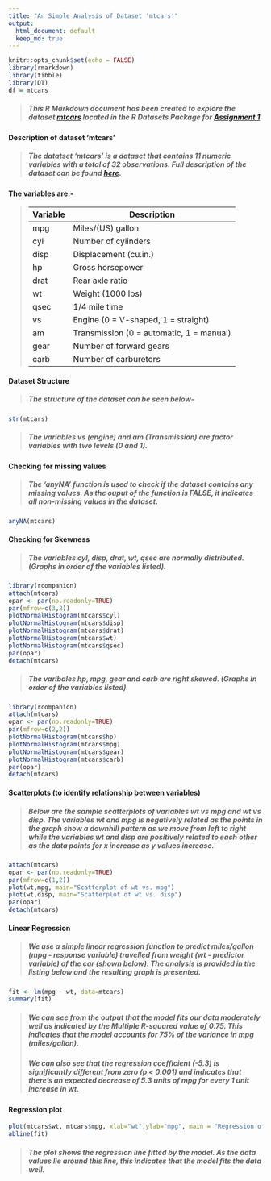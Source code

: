 ---
title: "An Simple Analysis of Dataset 'mtcars'"
output:
  html_document: default
  keep_md: true
---

```{r setup, include=FALSE}
knitr::opts_chunk$set(echo = FALSE)
library(rmarkdown)
library(tibble)
library(DT)
df = mtcars
```

>##### This R Markdown document has been created to explore the dataset [mtcars](https://stat.ethz.ch/R-manual/R-devel/library/datasets/html/00Index.html) located in the R Datasets Package for [Assignment 1](https://stat545.stat.ubc.ca/evaluation/hw01/hw01/)


#### **Description of dataset 'mtcars'**
>
>##### The datatset **'mtcars'** is a dataset that contains 11 numeric variables with a total of 32 observations. Full description of the dataset can be found [here](https://stat.ethz.ch/R-manual/R-devel/library/datasets/html/mtcars.html).
>

#### **The variables are:-**
>
| Variable | Description |
|----------|-------------|
| mpg      | Miles/(US) gallon |
| cyl      | Number of cylinders |                     
| disp     | Displacement (cu.in.) |                   
| hp       | Gross horsepower |                        
| drat     | Rear axle ratio |                         
| wt       | Weight (1000 lbs) |                       
| qsec     | 1/4 mile time |
| vs       | Engine (0 = V-shaped, 1 = straight) |
| am       | Transmission (0 = automatic, 1 = manual) |
| gear     | Number of forward gears |                 
| carb     | Number of carburetors |   
>

#### **Dataset Structure**
>##### The **structure** of the dataset can be seen below-
>
```{r mtcars}
str(mtcars)
```
>
>##### The variables **vs** (engine) and **am** (Transmission) are factor variables with two levels (0 and 1).


#### **Checking for missing values**
>##### The **'anyNA'** function is used to check if the dataset contains any missing values. As the ouput of the function is **FALSE**, it indicates all non-missing values in the dataset.

```{r}
anyNA(mtcars)
```



#### **Checking for Skewness**
>##### The variables **cyl, disp, drat, wt, qsec** are **normally distributed**. (Graphs in order of the variables listed).  

```{r}
library(rcompanion)
attach(mtcars)
opar <- par(no.readonly=TRUE)
par(mfrow=c(3,2))
plotNormalHistogram(mtcars$cyl)
plotNormalHistogram(mtcars$disp)
plotNormalHistogram(mtcars$drat)
plotNormalHistogram(mtcars$wt)
plotNormalHistogram(mtcars$qsec)
par(opar)
detach(mtcars)
```

>##### The varibales **hp, mpg, gear** and **carb** are **right skewed**. (Graphs in order of the variables listed).

```{r}
library(rcompanion)
attach(mtcars)
opar <- par(no.readonly=TRUE)
par(mfrow=c(2,2))
plotNormalHistogram(mtcars$hp)
plotNormalHistogram(mtcars$mpg)
plotNormalHistogram(mtcars$gear)
plotNormalHistogram(mtcars$carb)
par(opar)
detach(mtcars)
```



#### **Scatterplots (to identify relationship between variables)**
>
>##### Below are the sample scatterplots of variables **wt vs mpg** and **wt vs disp**. The variables **wt** and **mpg** is negatively related as the points in the graph show a downhill pattern as we move from left to right while the variables **wt** and **disp** are positively related to each other as the data points for x increase as y values increase. 

```{r}
attach(mtcars)
opar <- par(no.readonly=TRUE)
par(mfrow=c(1,2))
plot(wt,mpg, main="Scatterplot of wt vs. mpg")
plot(wt,disp, main="Scatterplot of wt vs. disp")
par(opar)
detach(mtcars)
```



#### **Linear Regression**
>
>##### We use a simple linear regression function to predict miles/gallon (**mpg** - response variable) travelled from weight (**wt** - predictor variable) of the car (shown below). The analysis is provided in the listing below and the resulting graph is presented.
>

```{r}
fit <- lm(mpg ~ wt, data=mtcars)
summary(fit)
```

>##### We can see from the output that the model fits our data moderately well as indicated by the **Multiple R-squared value** of **0.75**.  This indicates that the model accounts for **75%** of the variance in mpg (miles/gallon).
>
>##### We can also see that the **regression coefficient (-5.3)** is significantly different from zero (p < 0.001) and indicates that there’s an expected decrease of 5.3 units of mpg for every 1 unit increase in wt.

#### **Regression plot**

```{r}

plot(mtcars$wt, mtcars$mpg, xlab="wt",ylab="mpg", main = "Regression of Miles per Gallon (mpg) on Weight (wt)" )
abline(fit)
```

>
>##### The plot shows the regression line fitted by the model. As the data values lie around this line, this indicates that the model fits the data well.
>






